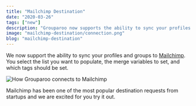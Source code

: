 ```yaml
---
title: "Mailchimp Destination"
date: "2020-03-26"
tags: ["new"]
description: "Grouparoo now supports the ability to sync your profiles and groups to Mailchimp."
image: "mailchimp-destination/connection.png"
blog: "mailchimp-destination"
---
```


We now support the ability to sync your profiles and groups to [Mailchimp](https://www.mailchimp.com). You select the list you want to populate, the merge variables to set, and which tags should be set.

<Image
  alt="How Grouparoo connects to Mailchimp"
  src="mailchimp-destination/connection.png"
  height={250}
  width={574}
/>

Mailchimp has been one of the most popular destination requests from startups and we are excited for you try it out.
